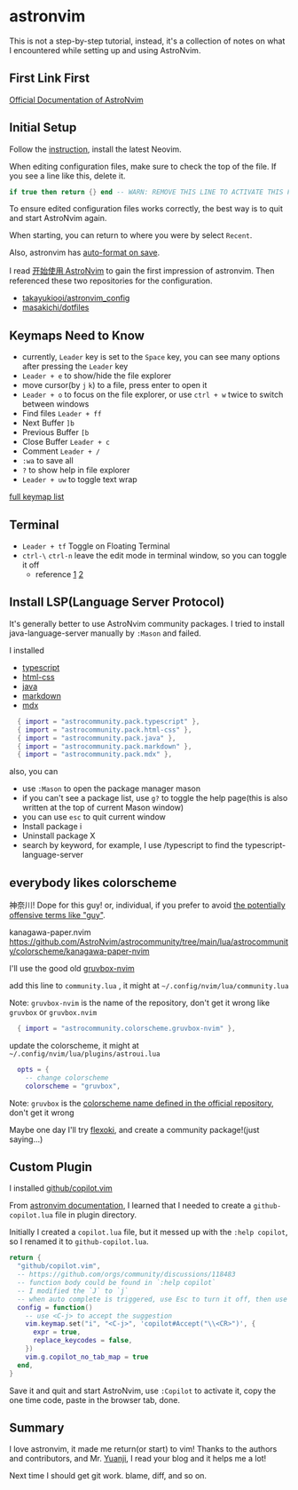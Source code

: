 # astronvim

This is not a step-by-step tutorial, instead, it's a collection of notes on what I encountered while setting up and using AstroNvim.

## First Link First

[Official Documentation of AstroNvim](https://docs.astronvim.com)

## Initial Setup

Follow the [instruction](https://github.com/neovim/neovim/blob/master/INSTALL.md), install the latest Neovim.

When editing configuration files, make sure to check the top of the file. If you see a line like this, delete it.

```lua
if true then return {} end -- WARN: REMOVE THIS LINE TO ACTIVATE THIS FILE
```

To ensure edited configuration files works correctly, the best way is to quit and start AstroNvim again.

When starting, you can return to where you were by select `Recent`.

Also, astronvim has [auto-format on save](https://docs.astronvim.com/recipes/advanced_lsp/).

I read [开始使用 AstroNvim](https://blog.yuanji.dev/posts/getting-started-with-astronvim/) to gain the first impression of astronvim. Then referenced these two repositories for the configuration.

- [takayukiooi/astronvim_config](https://github.com/takayukiooi/astronvim_config)
- [masakichi/dotfiles](https://github.com/masakichi/dotfiles/tree/main/home/dot_config/nvim)

## Keymaps Need to Know

- currently, `Leader` key is set to the `Space` key, you can see many options after pressing the `Leader` key
- `Leader + e` to show/hide the file explorer
- move cursor(by `j` `k`) to a file, press enter to open it
- `Leader + o` to focus on the file explorer, or use `ctrl + w` twice to switch between windows
- Find files `Leader + ff`
- Next Buffer `]b`
- Previous Buffer `[b`
- Close Buffer `Leader + c`
- Comment `Leader + /`
- `:wa` to save all
- `?` to show help in file explorer
- `Leader + uw` to toggle text wrap

[full keymap list](https://docs.astronvim.com/mappings)

## Terminal

- `Leader + tf` Toggle on Floating Terminal
- `ctrl-\` `ctrl-n` leave the edit mode in terminal window, so you can toggle it off
  - reference [1](https://github.com/voldikss/vim-floaterm/issues/371#issuecomment-1236128589) [2](https://www.reddit.com/r/neovim/comments/wk1vcc/comment/ijkob3z/?utm_source=share&utm_medium=web3x&utm_name=web3xcss&utm_term=1&utm_content=share_button)

## Install LSP(Language Server Protocol)

It's generally better to use AstroNvim community packages. I tried to install java-language-server manually by `:Mason` and failed.

I installed

- [typescript](https://docs.astronvim.com/recipes/advanced_lsp/#typescript-typescriptnvim)
- [html-css](https://github.com/AstroNvim/astrocommunity/tree/main/lua/astrocommunity/pack/html-css)
- [java](https://docs.astronvim.com/recipes/advanced_lsp/#java-nvim-jdtls)
- [markdown](https://github.com/AstroNvim/astrocommunity/tree/main/lua/astrocommunity/pack/markdown)
- [mdx](https://github.com/AstroNvim/astrocommunity/tree/main/lua/astrocommunity/pack/mdx)

```lua
  { import = "astrocommunity.pack.typescript" },
  { import = "astrocommunity.pack.html-css" },
  { import = "astrocommunity.pack.java" },
  { import = "astrocommunity.pack.markdown" },
  { import = "astrocommunity.pack.mdx" },
```

also, you can

- use `:Mason` to open the package manager mason
- if you can't see a package list, use `g?` to toggle the help page(this is also written at the top of current Mason window)
- you can use `esc` to quit current window
- Install package i
- Uninstall package X
- search by keyword, for example, I use /typescript to find the typescript-language-server

## everybody likes colorscheme

神奈川! Dope for this guy! or, individual, if you prefer to avoid [the potentially offensive terms like "guy"](https://github.com/mdx-js/mdx/issues/1599#issuecomment-1368502072).

kanagawa-paper.nvim
https://github.com/AstroNvim/astrocommunity/tree/main/lua/astrocommunity/colorscheme/kanagawa-paper-nvim

I'll use the good old [gruvbox-nvim](https://github.com/AstroNvim/astrocommunity/tree/main/lua/astrocommunity/colorscheme/gruvbox-nvim)

add this line to `community.lua` , it might at `~/.config/nvim/lua/community.lua`

Note: `gruvbox-nvim` is the name of the repository, don't get it wrong like `gruvbox` or `gruvbox.nvim`

```lua
  { import = "astrocommunity.colorscheme.gruvbox-nvim" },
```

update the colorscheme, it might at `~/.config/nvim/lua/plugins/astroui.lua`

```lua
  opts = {
    -- change colorscheme
    colorscheme = "gruvbox",
```

Note: `gruvbox` is the [colorscheme name defined in the official repository](https://github.com/ellisonleao/gruvbox.nvim?tab=readme-ov-file#basic-usage), don't get it wrong

Maybe one day I'll try [flexoki](https://github.com/kepano/flexoki-neovim), and create a community package!(just saying...)

## Custom Plugin

I installed [github/copilot.vim](https://github.com/github/copilot.vim)

From [astronvim documentation](https://docs.astronvim.com/configuration/customizing_plugins/#defining-plugins), I learned that I needed to create a `github-copilot.lua` file in plugin directory.

Initially I created a `copilot.lua` file, but it messed up with the `:help copilot`, so I renamed it to `github-copilot.lua`.

```lua
return {
  "github/copilot.vim",
  -- https://github.com/orgs/community/discussions/118483
  -- function body could be found in `:help copilot`
  -- I modified the `J` to `j`
  -- when auto complete is triggered, use Esc to turn it off, then use <C-j> to accept the suggestion
  config = function()
    -- use <C-j> to accept the suggestion
    vim.keymap.set("i", "<C-j>", 'copilot#Accept("\\<CR>")', {
      expr = true,
      replace_keycodes = false,
    })
    vim.g.copilot_no_tab_map = true
  end,
}
```

Save it and quit and start AstroNvim, use `:Copilot` to activate it, copy the one time code, paste in the browser tab, done.

## Summary

I love astronvim, it made me return(or start) to vim! Thanks to the authors and contributors, and Mr. [Yuanji](https://blog.yuanji.dev/posts/getting-started-with-astronvim/), I read your blog and it helps me a lot!

Next time I should get git work. blame, diff, and so on.
